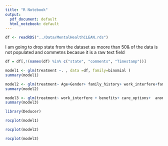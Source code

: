 ```yaml
---
title: "R Notebook"
output:
  pdf_document: default
  html_notebook: default
---
```



```r
df <- readRDS("../Data/MentalHealthCLEAN.rds")

```


I am going to drop state from the dataset as moore than 50& of the data is not populated and commetns becasue it is a raw text field
```r
df = df[,!(names(df) %in% c("state", "comments", "Timestamp"))]

```


```r
model1 <- glm(treatment ~. , data =df, family=binomial )
summary(model1)

```


```r
model2 <- glm(treatment~ Age+Gender+ family_history+ work_interfere+family_history+benefits+care_options+anonymity+coworkers,  data =df, family=binomial )
summary(model2)

```

```r
model3 <- glm(treatment~ work_interfere + benefits+ care_options+  anonymity , data =df, family=binomial )
summary(model3)
```


```r
library(Deducer)
```

```r
rocplot(model1)

```

```r

rocplot(model2)
```

```r
rocplot(model3)

```



